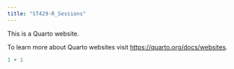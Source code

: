 ```yaml
---
title: "ST429-R_Sessions"
---
```


This is a Quarto website.

To learn more about Quarto websites visit <https://quarto.org/docs/websites>.

```r
1 + 1
```
